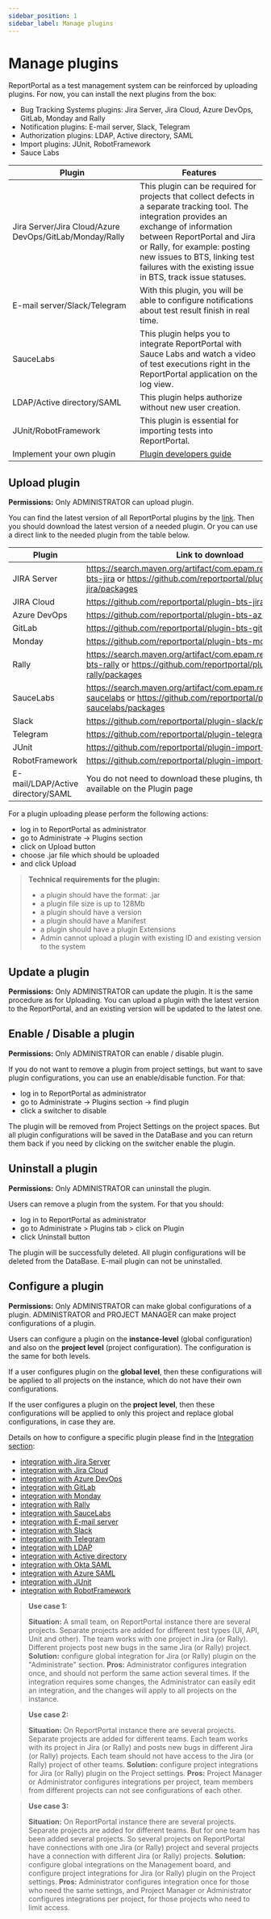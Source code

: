 ```yaml
---
sidebar_position: 1
sidebar_label: Manage plugins
---
```


# Manage plugins

ReportPortal as a test management system can be reinforced by uploading plugins.  For now, you can install the next plugins from the box:

* Bug Tracking Systems plugins: Jira Server, Jira Cloud, Azure DevOps, GitLab, Monday and Rally
* Notification plugins: E-mail server, Slack, Telegram
* Authorization plugins: LDAP, Active directory, SAML
* Import plugins: JUnit, RobotFramework
* Sauce Labs

| **Plugin**  | **Features**  |   
|---|---|
| Jira Server/Jira Cloud/Azure DevOps/GitLab/Monday/Rally  |  This plugin can be required for projects that collect defects in a separate tracking tool. The integration provides an exchange of information between ReportPortal and Jira or Rally, for example: posting new issues to BTS, linking test failures with the existing issue in BTS, track issue statuses.|
|E-mail server/Slack/Telegram| With this plugin, you will be able to configure notifications about test result finish in real time.|
|SauceLabs| This plugin helps you to integrate ReportPortal with Sauce Labs and watch a video of test executions right in the ReportPortal application on the log view.
|LDAP/Active directory/SAML| This plugin helps authorize without new user creation.|
|JUnit/RobotFramework | This plugin is essential for importing tests into ReportPortal.|
| Implement your own plugin |[Plugin developers guide](/developers-guides/PluginDevelopersGuide)|
 
## Upload plugin

**Permissions:**
Only ADMINISTRATOR can upload plugin.

You can find the latest version of all ReportPortal plugins by the [link](https://search.maven.org/search?q=g:com.epam.reportportal%20plugin). Then you should download the latest version of a needed plugin. Or you can use a direct link to the needed plugin from the table below.

|Plugin  | Link to download |
| ------------- | ------------- |
| JIRA Server  | https://search.maven.org/artifact/com.epam.reportportal/plugin-bts-jira or https://github.com/reportportal/plugin-bts-jira/packages |
| JIRA Cloud  | https://github.com/reportportal/plugin-bts-jira-cloud/packages |
| Azure DevOps  | https://github.com/reportportal/plugin-bts-azure/packages |
| GitLab | https://github.com/reportportal/plugin-bts-gitlab/packages |
| Monday | https://github.com/reportportal/plugin-bts-monday/packages |
| Rally | https://search.maven.org/artifact/com.epam.reportportal/plugin-bts-rally or https://github.com/reportportal/plugin-bts-rally/packages |
| SauceLabs | https://search.maven.org/artifact/com.epam.reportportal/plugin-saucelabs or https://github.com/reportportal/plugin-saucelabs/packages |
| Slack | https://github.com/reportportal/plugin-slack/packages |
| Telegram | https://github.com/reportportal/plugin-telegram/packages |
| JUnit | https://github.com/reportportal/plugin-import-junit/packages |
| RobotFramework | https://github.com/reportportal/plugin-import-robot/packages |
|E-mail/LDAP/Active directory/SAML| You do not need to download these plugins, there are already available on the Plugin page|

<MediaViewer src="https://youtu.be/57QfOZ8hGwg" alt="Upload Plugin to our open source test reporting tool" type="video" />

For a plugin uploading please perform the following actions:
* log in to ReportPortal as administrator
* go to Administrate -> Plugins section
* click on Upload button
* choose .jar file which should be uploaded
* and click Upload

> **Technical requirements for the plugin:**
>
>* a plugin should have the format: .jar 
>* a plugin file size is up to 128Mb
>* a plugin should have a version
>* a plugin should have a Manifest
>* a plugin should have a plugin Extensions
>* Admin cannot upload a plugin with existing ID and existing version to the system

## Update a plugin

**Permissions:**
Only ADMINISTRATOR can update the plugin.
It is the same procedure as for Uploading. You can upload a plugin with the latest version to the ReportPortal, and an existing version will be updated to the latest one. 

## Enable / Disable a plugin

**Permissions:**
Only ADMINISTRATOR can enable / disable plugin.

<MediaViewer src="https://youtu.be/3rKYlzUqg_0" alt="Enable/Disable Plugin" type="video" />

If you do not want to remove a plugin from project settings, but want to save plugin configurations, you can use an enable/disable function. 
For that:
* log in to ReportPortal as administrator
* go to Administrate -> Plugins section -> find plugin
* click a switcher to disable

The plugin will be removed from Project Settings on the project spaces. But all plugin configurations will be saved in the DataBase and you can return them back if you need by clicking on the switcher enable the plugin.

## Uninstall a plugin 

**Permissions:**
Only ADMINISTRATOR can uninstall the plugin.

Users can remove a plugin from the system. For that  you should:
* log in to ReportPortal as administrator
* go to Administrate > Plugins tab > click on Plugin
* click Uninstall button

The plugin will be successfully deleted. All plugin configurations will be deleted from the DataBase.
E-mail plugin can not be uninstalled.

<MediaViewer src="https://youtu.be/b8nCZc2zyN4" alt="Uninstall Plugin" type="video" />

## Configure a plugin

**Permissions:**
Only ADMINISTRATOR can make global configurations of a plugin.
ADMINISTRATOR and PROJECT MANAGER can make project configurations of a plugin.

Users can configure a plugin on the **instance-level** (global configuration) and also on the **project level** (project configuration). The configuration is the same for both levels.

If a user configures plugin on the **global level**, then these configurations will be applied to all projects on the instance, which do not have their own configurations.

If the user configures a plugin on the **project level**, then these configurations will be applied to only this project and replace global configurations, in case they are. 

Details on how to configure a specific plugin please find in the [Integration section](/configuration/IntegrationViaPlugin):

* [integration with Jira Server](/plugins/bug-tracking/AtlassianJiraServer)
* [integration with Jira Cloud](/plugins/bug-tracking/AtlassianJiraCloud)
* [integration with Azure DevOps](/plugins/bug-tracking/AzureDevOps)
* [integration with GitLab](/plugins/bug-tracking/GitLab)
* [integration with Monday](/plugins/bug-tracking/Monday)
* [integration with Rally](/plugins/bug-tracking/Rally)
* [integration with SauceLabs](/plugins/SauceLabs)
* [integration with E-mail server](/plugins/notifications/EmailServer)
* [integration with Slack](/plugins/notifications/Slack)
* [integration with Telegram](/plugins/notifications/Telegram)
* [integration with LDAP](/plugins/authorization/LDAP)
* [integration with Active directory](/plugins/authorization/ActiveDirectory)
* [integration with Okta SAML](/plugins/authorization/SamlProviders/OktaSaml)
* [integration with Azure SAML](/plugins/authorization/SamlProviders/AzureSaml)
* [integration with JUnit](/plugins/import/JUnit)
* [integration with RobotFramework](/plugins/import/RobotFramework)

> **Use case 1:** 
> 
> **Situation:** A small team, on ReportPortal instance there are several projects. Separate projects are added for different test types (UI, API, Unit and other). The team works with one project in Jira (or Rally). Different projects post new bugs in the same Jira (or Rally) project.
> **Solution:** configure global integration for Jira (or Rally) plugin on the "Administrate" section.
>**Pros:** Administrator configures integration once, and should not perform the same action several times. If the integration requires some changes, the Administrator can easily edit an integration, and the changes will apply to all projects on the instance.


> **Use case 2:** 
> 
> **Situation:**  On ReportPortal instance there are several projects. Separate projects are added for different teams. Each team works with its project in Jira (or Rally) and posts new bugs in different Jira (or Rally) projects. Each team should not have access to the Jira (or Rally) project of other teams.
> **Solution:** configure project integrations for Jira (or Rally) plugin on the Project settings.
>**Pros:** Project Manager or Administrator configures integrations per project, team members from different projects can not see configurations of each other.


> **Use case 3:** 
> 
> **Situation:**  On ReportPortal instance there are several projects. Separate projects are added for different teams. But for one team has been added several projects. So several projects on ReportPortal have connections with one Jira (or Rally) project and several projects have a connection with different Jira (or Rally) projects.
> **Solution:** configure global integrations on the Management board, and configure project integrations for Jira (or Rally) plugin on the Project settings.
>**Pros:** Administrator configures integration once for those who need the same settings, and Project Manager or Administrator configures integrations per project, for those projects who need to limit access.
